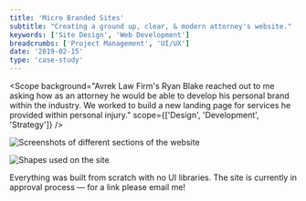 ```yaml
---
title: 'Micro Branded Sites'
subtitle: "Creating a ground up, clear, & modern attorney's website."
keywords: ['Site Design', 'Web Development']
breadcrumbs: ['Project Management', 'UI/UX']
date: '2019-02-15'
type: 'case-study'
---
```



<Scope
  background="Avrek Law Firm's Ryan Blake reached out to me asking how as an attorney he would be able to develop his personal
brand within the industry. We worked to build a new landing page for services he provided within
personal injury."
  scope={['Design', 'Development', 'Strategy']}
/>

<Img src={rblaw} alt="Screenshots of different sections of the website" />

<Description
  section="01."
  title="Simplicity"
  content="With typical law sites spilling essays worth of information, we opted for straight
forward, concise content. What are the legal services provided by Avrek Law? What are some client
experiences? Think we may be a fit? Reach out!"
/>

<Img src={rblaw2} alt="Shapes used on the site" />

<Description
  section="02."
  title="Details"
  content="With a single page layout, we added small visual elements to compliment the content.
Adding a fixed menu with a progress animation showing a visitor's position on the page, as well as
light parallax effects on each element allow for a pleasant overall experience."
/>

<Description
  section="03."
  title="Accessibility & SEO"
  content="The layout is built with clear and well structured markup, allowing search engines to
easily crawl the page and for users to easily navigate throughout the page through accessibility
technologies."
/>

Everything was built from scratch with no UI libraries. The site is currently in approval process —
for a link please email me!
